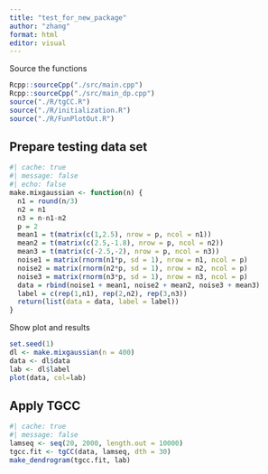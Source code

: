 ```yaml
---
title: "test_for_new_package"
author: "zhang"
format: html
editor: visual
---
```


Source the functions

```r
Rcpp::sourceCpp("./src/main.cpp")
Rcpp::sourceCpp("./src/main_dp.cpp")
source("./R/tgCC.R")
source("./R/initialization.R")
source("./R/FunPlotOut.R")
```

## Prepare testing data set

```r
#| cache: true
#| message: false
#| echo: false
make.mixgaussian <- function(n) {
  n1 = round(n/3)
  n2 = n1
  n3 = n-n1-n2
  p = 2
  mean1 = t(matrix(c(1,2.5), nrow = p, ncol = n1))
  mean2 = t(matrix(c(2.5,-1.8), nrow = p, ncol = n2))
  mean3 = t(matrix(c(-2.5,-2), nrow = p, ncol = n3))
  noise1 = matrix(rnorm(n1*p, sd = 1), nrow = n1, ncol = p)
  noise2 = matrix(rnorm(n2*p, sd = 1), nrow = n2, ncol = p)
  noise3 = matrix(rnorm(n3*p, sd = 1), nrow = n3, ncol = p)
  data = rbind(noise1 + mean1, noise2 + mean2, noise3 + mean3)
  label = c(rep(1,n1), rep(2,n2), rep(3,n3))
  return(list(data = data, label = label))
}

```

Show plot and results

```r
set.seed(1)
dl <- make.mixgaussian(n = 400)
data <- dl$data
lab <- dl$label
plot(data, col=lab)
```

## Apply TGCC

```r
#| cache: true
#| message: false
lamseq <- seq(20, 2000, length.out = 10000)
tgcc.fit <- tgCC(data, lamseq, dth = 30)
make_dendrogram(tgcc.fit, lab)
```
